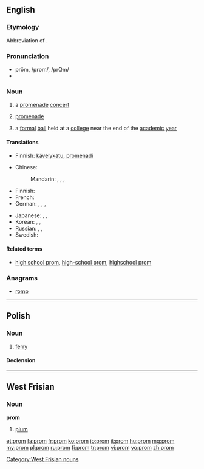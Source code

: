 ==English==

===Etymology===
Abbreviation of {{term|promenade|lang=en}}.

===Pronunciation===
* prŏm, /prɒm/, /prQm/
* {{rhymes|ɒm}}

===Noun===
{{wikipedia}}
{{en-noun}}

# {{British}} a [[promenade]] [[concert]]
# {{British|abbreviation}} [[promenade]]
# {{US}} a [[formal]] [[ball]] held at a [[college]] near the end of the [[academic]] [[year]]

====Translations====
{{trans-top|a promenade concert}}
{{trans-mid}}
{{trans-bottom}}

{{trans-top|promenade}}
* Finnish: [[kävelykatu]], [[promenadi]]
{{trans-mid}}
{{trans-bottom}}

{{trans-top|a formal ball}}
* Chinese:
*: Mandarin: {{t|cmn|畢業舞會|sc=Hani}}, {{t|cmn|毕业舞会|tr=bìyè wǔhuì|sc=Hani}}, {{t|cmn|舞會|sc=Hani}}, {{t|cmn|舞会|tr=wǔhuì|sc=Hani}}
* Finnish: {{t-|fi|tanssiaiset|p}}
* French: {{t-|fr|bal de finissants|m}}
* German: {{t+|de|Ball|m}}, {{t-|de|Abschlussball|m}}, {{t-|de|Prom|f}}, {{t+|de|Promenade|f}}
{{trans-mid}}
* Japanese: {{t-|ja|プロム|tr=puromu|sc=Jpan}}, {{t-|ja|プロムナード|tr=puromunādo|sc=Jpan}}, {{t-|ja|舞踏会|tr=ぶとうかい, butōkai|sc=Jpan}}
* Korean: {{t-|ko|프롬|tr=peurom|sc=Kore}}, {{t-|ko|프롬나드|tr=peuromnadeu|sc=Kore}}, {{t+|ko|무도회|tr=mudohoe|sc=Kore}}
* Russian: {{qualifier|студенческий}} {{t+|ru|бал|m|tr=bal|sc=Cyrl}}, {{t-|ru|выпускной вечер|m|tr=vypusknój véčer|sc=Cyrl}} {{qualifier|graduation party}}, {{qualifier|US}} {{t-|ru|пром|m|tr=prom|sc=Cyrl}}
* Swedish: {{t+|sv|bal}}
{{trans-bottom}}

====Related terms====
* [[high school prom]], [[high-school prom]], [[highschool prom]]

===Anagrams===
* [[romp#English|romp]]

----

==Polish==

===Noun===
{{head|pl|noun|g=m}}

# [[ferry]]

====Declension====
{{pl-decl-noun
|prom|promy
|promu|promów
|promowi|promom
|prom|promy
|promem|promami
|promie|promach
|promie|promy
}}

----

==West Frisian==

===Noun===
'''prom'''

# [[plum]]

[[Category:West Frisian nouns]]

[[et:prom]]
[[fa:prom]]
[[fr:prom]]
[[ko:prom]]
[[io:prom]]
[[it:prom]]
[[hu:prom]]
[[mg:prom]]
[[my:prom]]
[[pl:prom]]
[[ru:prom]]
[[fi:prom]]
[[tr:prom]]
[[vi:prom]]
[[vo:prom]]
[[zh:prom]]